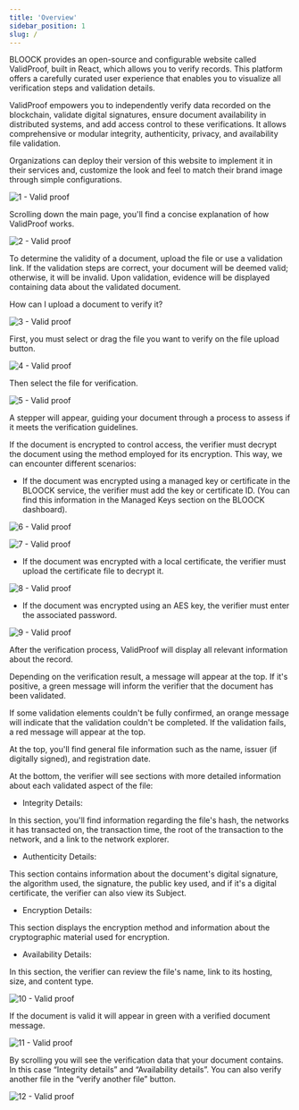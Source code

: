 ```yaml
---
title: 'Overview'
sidebar_position: 1
slug: /
---
```


BLOOCK provides an open-source and configurable website called ValidProof, built in React, which allows you to verify records. This platform offers a carefully curated user experience that enables you to visualize all verification steps and validation details.

ValidProof empowers you to independently verify data recorded on the blockchain, validate digital signatures, ensure document availability in distributed systems, and add access control to these verifications. It allows comprehensive or modular integrity, authenticity, privacy, and availability file validation.

Organizations can deploy their version of this website to implement it in their services and, customize the look and feel to match their brand image through simple configurations.

![1 - Valid proof](/static/docs/validproof/1-validproof.png)

Scrolling down the main page, you'll find a concise explanation of how ValidProof works.

![2 - Valid proof](/static/docs/validproof/2-validproof.png)

To determine the validity of a document, upload the file or use a validation link. If the validation steps are correct, your document will be deemed valid; otherwise, it will be invalid. Upon validation, evidence will be displayed containing data about the validated document.

How can I upload a document to verify it?

![3 - Valid proof](/static/docs/validproof/3-validproof.png)

First, you must select or drag the file you want to verify on the file upload button.

![4 - Valid proof](/static/docs/validproof/4-validproof.png)

Then select the file for verification.

![5 - Valid proof](/static/docs/validproof/5-validproof.png)

A stepper will appear, guiding your document through a process to assess if it meets the verification guidelines.

If the document is encrypted to control access, the verifier must decrypt the document using the method employed for its encryption. This way, we can encounter different scenarios:

- If the document was encrypted using a managed key or certificate in the BLOOCK service, the verifier must add the key or certificate ID. (You can find this information in the Managed Keys section on the BLOOCK dashboard).

![6 - Valid proof](/static/docs/validproof/6-validproof.png)

![7 - Valid proof](/static/docs/validproof/7-validproof.png)

- If the document was encrypted with a local certificate, the verifier must upload the certificate file to decrypt it.

![8 - Valid proof](/static/docs/validproof/8-validproof.png)

- If the document was encrypted using an AES key, the verifier must enter the associated password.

![9 - Valid proof](/static/docs/validproof/9-validproof.png)

After the verification process, ValidProof will display all relevant information about the record.

Depending on the verification result, a message will appear at the top. If it's positive, a green message will inform the verifier that the document has been validated.

If some validation elements couldn't be fully confirmed, an orange message will indicate that the validation couldn't be completed. If the validation fails, a red message will appear at the top.

At the top, you'll find general file information such as the name, issuer (if digitally signed), and registration date.

At the bottom, the verifier will see sections with more detailed information about each validated aspect of the file:

- Integrity Details:

In this section, you'll find information regarding the file's hash, the networks it has transacted on, the transaction time, the root of the transaction to the network, and a link to the network explorer.

- Authenticity Details:

This section contains information about the document's digital signature, the algorithm used, the signature, the public key used, and if it's a digital certificate, the verifier can also view its Subject.

- Encryption Details:

This section displays the encryption method and information about the cryptographic material used for encryption.

- Availability Details:

In this section, the verifier can review the file's name, link to its hosting, size, and content type.

![10 - Valid proof](/static/docs/validproof/10-validproof.png)

If the document is valid it will appear in green with a verified document message.

![11 - Valid proof](/static/docs/validproof/11-validproof.png)

By scrolling you will see the verification data that your document contains. In this case “Integrity details” and “Availability details”. You can also verify another file in the “verify another file” button.

![12 - Valid proof](/static/docs/validproof/12-validproof.png)
